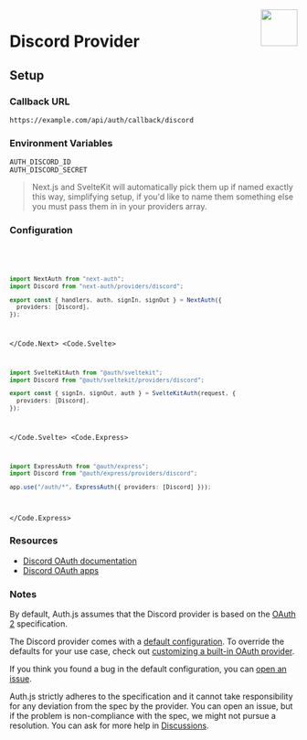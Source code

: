 
<img align="right" src="/img/providers/discord.svg" height="64" width="64" />

# Discord Provider

## Setup

### Callback URL

```
https://example.com/api/auth/callback/discord
```

### Environment Variables

```
AUTH_DISCORD_ID
AUTH_DISCORD_SECRET
```

> Next.js and SvelteKit will automatically pick them up if named exactly this way, simplifying
> setup, if you'd like to name them something else you must pass them in in your providers array.

### Configuration

<Code>
  <Code.Next>

```ts filename="/auth.ts"
import NextAuth from "next-auth";
import Discord from "next-auth/providers/discord";

export const { handlers, auth, signIn, signOut } = NextAuth({
  providers: [Discord],
});
```

  </Code.Next>
  <Code.Svelte>

```ts filename="/auth.ts"
import SvelteKitAuth from "@auth/sveltekit";
import Discord from "@auth/sveltekit/providers/discord";

export const { signIn, signOut, auth } = SvelteKitAuth(request, {
  providers: [Discord],
});
```

  </Code.Svelte>
  <Code.Express>

```ts filename="/src/app.ts"
import ExpressAuth from "@auth/express";
import Discord from "@auth/express/providers/discord";

app.use("/auth/*", ExpressAuth({ providers: [Discord] }));
```

  </Code.Express>
</Code>

### Resources

- [Discord OAuth documentation](https://discord.com/developers/docs/topics/oauth2)
- [Discord OAuth apps](https://discord.com/developers/applications)

### Notes

By default, Auth.js assumes that the Discord provider is
based on the [OAuth 2](https://www.rfc-editor.org/rfc/rfc6749.html) specification.

<Callout type="info">

The Discord provider comes with a [default configuration](https://github.com/nextauthjs/next-auth/blob/main/packages/core/src/providers/discord.ts).
To override the defaults for your use case, check out [customizing a built-in OAuth provider](https://authjs.dev/guides/providers/custom-provider#override-default-options).

</Callout>

If you think you found a bug in the default configuration, you can [open an issue](https://authjs.dev/new/provider-issue).

Auth.js strictly adheres to the specification and it cannot take responsibility for any deviation from
the spec by the provider. You can open an issue, but if the problem is non-compliance with the spec,
we might not pursue a resolution. You can ask for more help in [Discussions](https://authjs.dev/new/github-discussions).
